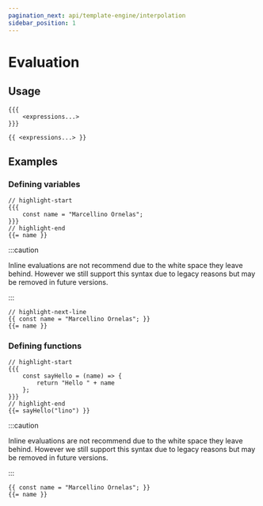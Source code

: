 ```yaml
---
pagination_next: api/template-engine/interpolation
sidebar_position: 1
---
```



# Evaluation

## Usage

<Tabs>
<TabItem value="block" label="Block">

```text
{{{
	<expressions...>
}}}
```

</TabItem>

<TabItem value="inline" label="Inline">

```text
{{ <expressions...> }}
```

</TabItem>
</Tabs>

## Examples

### Defining variables

<Tabs>
<TabItem value="block" label="Block">

<Dot>

```text
// highlight-start
{{{
	const name = "Marcellino Ornelas";
}}}
// highlight-end
{{= name }}
```

</Dot>

</TabItem>

<TabItem value="inline" label="Inline">

:::caution

Inline evaluations are not recommend due to the white space they leave behind.
However we still support this syntax due to legacy reasons but may be removed in
future versions.

:::

<Dot>

```text
// highlight-next-line
{{ const name = "Marcellino Ornelas"; }}
{{= name }}
```

</Dot>

</TabItem>
</Tabs>

### Defining functions

<Tabs>
<TabItem value="block" label="Block">

<Dot>

```text
// highlight-start
{{{
	const sayHello = (name) => {
		return "Hello " + name
	};
}}}
// highlight-end
{{= sayHello("lino") }}
```

</Dot>

</TabItem>

<TabItem value="inline" label="Inline">

:::caution

Inline evaluations are not recommend due to the white space they leave behind.
However we still support this syntax due to legacy reasons but may be removed in
future versions.

:::

<Dot>

```text
{{ const name = "Marcellino Ornelas"; }}
{{= name }}
```

</Dot>

</TabItem>
</Tabs>
